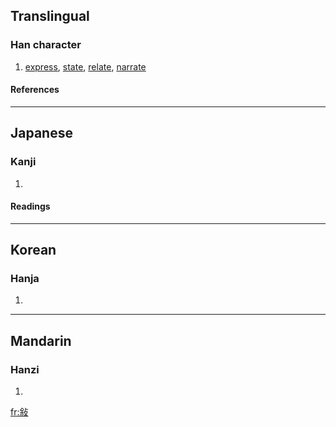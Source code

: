 {{see|叙}}

==Translingual==
===Han character===
{{Han char|rn=66|rad=攴|as=07|sn=11|four=|canj=人木卜水 (ODYE)}}
# [[express]], [[state]], [[relate]], [[narrate]]
====References====
{{Han ref|kx=0470.320|dkj=13205|dj=0821.130|hdz=21458.160|uh=654D|ud=25933}}
----
==Japanese==
===Kanji===
{{ja-kanji|grade=|rs=攴07}}
# {{defn|Japanese}} 
====Readings====
{{ja-readings|on=[[じょ]] (jo)|kun=[[ついでる]] (tsuideru), [[ついで]] (tsuide)}}
----
==Korean==
===Hanja===
{{ko-hanja|hangeul=서|eumhun=|rv=seo|mr=sŏ|y=se}}
# {{defn|Korean}}
----
==Mandarin==
===Hanzi===
{{cmn-hanzi|pin=[[xù]] (xu4)|wg=hsü<sup>4</sup>}}
# {{defn|Mandarin}}

[[fr:敍]]